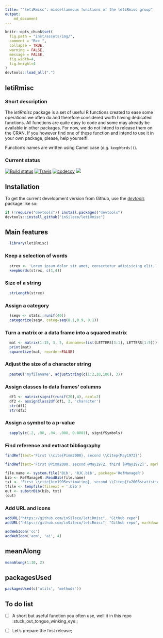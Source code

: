 ```yaml
---
title: "'letiRmisc': miscellaneous functions of the letiRmisc group"
output:
    md_document
---
```



```r
knitr::opts_chunk$set(
  fig.path = "inst/assets/img/",
  comment = "R>> ",
  collapse = TRUE,
  warning = FALSE,
  message = FALSE,
  fig.width=4,
  fig.height=4
)
devtools::load_all(".")
```


## letiRmisc

### Short description

The *letiRmisc* package is a set of useful R functions created to ease some
operations we often do and therefore considered worth having dedicated functions.
All functions are quite easy to code and some may already be available in other
packages. For now, we do not intend to release them on the CRAN. If you however
find one of these function and intend to use it in your own package, please,
help yourself!

Function's names are written using Camel case (*e.g.* `keepWords()`).


### Current status

[![Build status](https://ci.appveyor.com/api/projects/status/h2t19erayyod64lj?svg=true)](https://ci.appveyor.com/project/inSileco/letiRmisc)
[![Travis](https://travis-ci.org/inSileco/letiRmisc.svg?branch=master)](https://travis-ci.org/inSileco/letiRmisc)
[![codecov](https://codecov.io/gh/inSileco/letiRmisc/branch/master/graph/badge.svg)](https://codecov.io/gh/inSileco/letiRmisc)
![](https://img.shields.io/badge/licence-GPLv3-8f10cb.svg)


## Installation

To get the current development version from Github, use the
[*devtools*](http://cran.r-project.org/web/packages/devtools/index.html) package
like so:

```r
if (!require("devtools")) install.packages("devtools")
devtools::install_github("inSileco/letiRmisc")
```



## Main features

```r
  library(letiRmisc)
```

### Keep a selection of words

```r
  strex <- 'Lorem ipsum dolor sit amet, consectetur adipisicing elit.'
  keepWords(strex, c(1,4))
```

### Size of a string

```r
  strLength(strex)
```



### Assign a category

```r
  (seqv <- stats::runif(40))
  categorize(seqv, categ=seq(0.1,0.9, 0.1))
```


### Turn a matrix or a data frame into a squared matrix

```r
  mat <- matrix(1:15, 3, 5, dimnames=list(LETTERS[3:1], LETTERS[1:5]))
  print(mat)
  squaretize(mat, reorder=FALSE)
```


### Adjust the size of a character string

```r
  paste0('myfilename', adjustString(c(1:2,10,100), 3))
```


### Assign classes to data frames' columns

```r
  df1 <- matrix(signif(runif(20),4), ncol=2)
  df2 <- assignClass2df(df1, 2, 'character')
  str(df1)
  str(df2)
```


### Assign a symbol to a p-value

```r
  sapply(c(.2, .08, .04, .008, 0.0001), signifSymbols)
```


### Find reference and extract bibliography

```r
findRef(text='First \\cite{Pimm2000}, second \\Citep{May1972}')
```

```r
findRef(text='First @Pimm2000, second @May1972, third [@May1972]', markdown=TRUE)
```


```r
file.name <- system.file('Bib', 'RJC.bib', package='RefManageR')
bib <- RefManageR::ReadBib(file.name)
txt <- 'First \\cite{kim1995estimating}, second \\Citep{fu2006statistical}'
tfile <- tempfile(fileext = '.bib')
out <- substrBib(bib, txt)
(out)
```

### Add URL and icons

```r
addURL("https://github.com/inSileco/letiRmisc", "Github repo")
addURL("https://github.com/inSileco/letiRmisc", "Github repo", markdown=TRUE)
```

```r
addWebIcon('cc')
addWebIcon('acm', 'ai', 4)
```

## meanAlong

```r
meanAlong(1:10, 2)
```

## packagesUsed


```r
packagesUsed(c('utils', 'methods'))
```


## To do list

- [ ] A short but useful function you often use, well it in this repo :stuck_out_tongue_winking_eye:;

- [ ] Let's prepare the first release;
